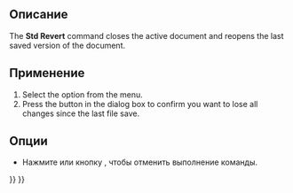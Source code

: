 <languages/>

{{Docnav/ru
|[[Std_SaveAll/ru|Команда "Сохранить все"]]
|[[Std_Import/ru|Команда "Импортировать..."]]
|[[Std_File_Menu/ru|Меню "Файл"]]
|IconL=Std_SaveAll.svg
|IconR=Std_Import.svg
|IconC=Freecad.svg
}}

<div class="mw-translate-fuzzy">
<!--Empty=1 to suppress icon-->
{{GuiCommand/ru
|Name=Std Revert
|Name/ru=Std Revert
|MenuLocation=Файл → Вернуться
|Workbenches=All
}}
</div>

<span id="Description"></span>
==Описание==

The '''Std Revert''' command closes the active document and reopens the last saved version of the document.

<span id="Usage"></span>
==Применение==

# Select the {{MenuCommand|File → [[Image:Std_Revert.svg|16px]] Revert}} option from the menu.
# Press the {{Button|Yes}} button in the dialog box to confirm you want to lose all changes since the last file save.

<span id="Options"></span>
==Опции==

* Нажмите {{KEY|Esc}} или кнопку {{Button|Отмена}}, чтобы отменить выполнение команды.


{{Docnav/ru
|[[Std_SaveAll/ru|Команда "Сохранить все"]]
|[[Std_Import/ru|Команда "Импортировать..."]]
|[[Std_File_Menu/ru|Меню "Файл"]]
|IconL=Std_SaveAll.svg
|IconR=Std_Import.svg
|IconC=Freecad.svg
}}

{{Std_Base_navi{{#translation:}}}}
{{Userdocnavi{{#translation:}}}}